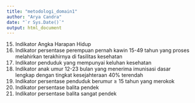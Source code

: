 ```yaml
---
title: "metodologi_domain1"
author: "Arya Candra"
date: "`r Sys.Date()`"
output: html_document
---
```


15.	Indikator Angka Harapan Hidup
16.	Indikator persentase perempuan pernah kawin 15-49 tahun yang proses melahirkan terakhirnya di fasilitas kesehatan
17.	Indikator penduduk yang mempunyai keluhan kesehatan 
18.	Indikator anak umur 12-23 bulan yang menerima imunisasi dasar lengkap dengan tingkat kesejahteraan 40% terendah
19.	Indikator persentase penduduk berumur ≥ 15 tahun yang merokok
20.	Indikator persentase balita pendek
21.	Indikator persentase balita sangat pendek